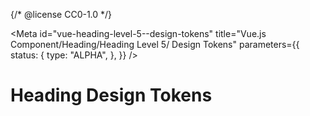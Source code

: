 {/* @license CC0-1.0 */}


<Meta
  id="vue-heading-level-5--design-tokens"
  title="Vue.js Component/Heading/Heading Level 5/ Design Tokens"
  parameters={{
    status: {
      type: "ALPHA",
    },
  }}
/>

# Heading Design Tokens

<ComponentTokensSection tokens={tokens} definition={tokensDefinitionHeading5} component="utrecht-heading-level-5" />
